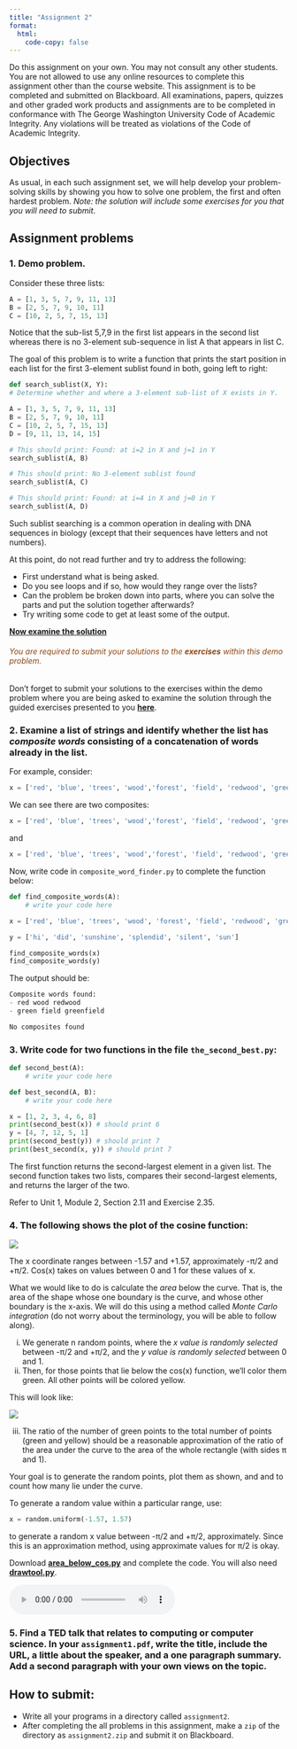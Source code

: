 ```yaml
---
title: "Assignment 2"
format:
  html:
    code-copy: false
---
```


<html>
<head>
    <style>
        body {
            -webkit-user-select: none; /* Safari */
            -moz-user-select: none; /* Firefox */
            -ms-user-select: none; /* IE10+/Edge */
            user-select: none; /* Standard */
        }
    </style>
</head>
<body>

::: {.callout-warning}
Do this assignment on your own. You may not consult any other students. You are not allowed to use any online resources to complete this assignment other than the course website. This assignment is to be completed and submitted on Blackboard. All examinations, papers, quizzes and other graded work products and assignments are to be completed in conformance with The George Washington University Code of Academic Integrity. Any violations will be treated as violations of the Code of Academic Integrity.
:::

## Objectives
As usual, in each such assignment set, we will help develop your problem-solving skills by showing you how to solve one problem, the first and often hardest problem.
<em>Note: the solution will include some exercises for you that you will need to submit</em>.

## Assignment problems

### 1. Demo problem.

Consider these three lists:

```python
A = [1, 3, 5, 7, 9, 11, 13]
B = [2, 5, 7, 9, 10, 11]
C = [10, 2, 5, 7, 15, 13]
```

Notice that the sub-list 5,7,9 in the first list appears in the second list whereas there is no 3-element sub-sequence in list A that appears in list C. 

The goal of this problem is to write a function that prints the start position in each list for the first 3-element sublist found in both, going left to right:

```python
def search_sublist(X, Y):
# Determine whether and where a 3-element sub-list of X exists in Y.

A = [1, 3, 5, 7, 9, 11, 13]
B = [2, 5, 7, 9, 10, 11]
C = [10, 2, 5, 7, 15, 13]
D = [9, 11, 13, 14, 15]

# This should print: Found: at i=2 in X and j=1 in Y
search_sublist(A, B)

# This should print: No 3-element sublist found
search_sublist(A, C)

# This should print: Found: at i=4 in X and j=0 in Y
search_sublist(A, D)
```

Such sublist searching is a common operation in dealing with DNA sequences in biology (except that their sequences have letters and not numbers). 


At this point, do not read further and try to address the following:

- First understand what is being asked.
- Do you see loops and if so, how would they range over the lists?
- Can the problem be broken down into parts, where you can solve the parts and put the solution together afterwards?
- Try writing some code to get at least some of the output.

[**Now examine the solution**](./assignment2-solution.qmd)

::: {.callout-caution collapse="false"}
###### <span style="color:#8B4513;"> You are required to submit your solutions to the **exercises** within this demo problem.</span>
Don't forget to submit your solutions to the exercises within the demo problem where you are being asked to examine the solution through the guided exercises presented to you [**here**](./assignment2-solution.qmd).
:::

### 2. Examine a list of strings and identify whether the list has *composite words* consisting of a concatenation of words already in the list.  

For example, consider:

```python
x = ['red', 'blue', 'trees', 'wood','forest', 'field', 'redwood', 'greenfield', 'pasture', 'green']
```

We can see there are two composites:

```python
x = ['red', 'blue', 'trees', 'wood','forest', 'field', 'redwood', 'greenfield', 'pasture', 'green']
```

and

```python
x = ['red', 'blue', 'trees', 'wood','forest', 'field', 'redwood', 'greenfield', 'pasture', 'green']
```

Now, write code in `composite_word_finder.py` to complete the function below:

```python
def find_composite_words(A):
    # write your code here

x = ['red', 'blue', 'trees', 'wood', 'forest', 'field', 'redwood', 'greenfield', 'pasture', 'green']

y = ['hi', 'did', 'sunshine', 'splendid', 'silent', 'sun']

find_composite_words(x)
find_composite_words(y)
```

The output should be:

```python
Composite words found:
- red wood redwood
- green field greenfield

No composites found
```

### 3. Write code for two functions in the file `the_second_best.py`:

```python
def second_best(A):
    # write your code here

def best_second(A, B):
    # write your code here

x = [1, 2, 3, 4, 6, 8]
print(second_best(x)) # should print 6
y = [4, 7, 12, 5, 1]
print(second_best(y)) # should print 7
print(best_second(x, y)) # should print 7
```

The first function returns the second-largest element in a given list.  The second function takes two lists, compares their second-largest elements, and returns the larger of the two.

::: {.callout-tip}
Refer to Unit 1, Module 2, Section 2.11 and Exercise 2.35.
:::

### 4. The following shows the plot of the cosine function:

![](../../../media/units/unit1/assignment2/4.1.png)

:::{.callout-note}
The x coordinate ranges between -1.57 and +1.57, approximately -π/2 and +π/2.  Cos(x) takes on values between 0 and 1 for these values of x.
:::

What we would like to do is calculate the *area* below the curve.  That is, the area of the shape whose one boundary is the curve, and whose other boundary is the x-axis.  We will do this using a method called *Monte Carlo integration* (do not worry about the terminology, you will be able to follow along).

i. We generate n random points, where the <em>x value is randomly selected</em> between -π/2 and +π/2, and the <em>y value is randomly selected</em> between 0 and 1.
ii. Then, for those points that lie below the cos(x) function, we'll color them green.  All other points will be colored yellow.

This will look like:

![](../../../media/units/unit1/assignment2/4.2.png)

iii. The ratio of the number of green points to the total number of points (green and yellow) should be a reasonable approximation of the ratio of the area under the curve to the area of the whole rectangle (with sides π and 1).


Your goal is to generate the random points, plot them as shown, and and to count how many lie under the curve.

:::{.callout-tip}
To generate a random value within a particular range, use:

```python
x = random.uniform(-1.57, 1.57)
```

to generate a random x value between -π/2 and +π/2, approximately.  Since this is an approximation method, using approximate values for π/2 is okay.
:::

Download <a href="../../../media/units/unit1/assignment2/area_below_cos.py" download>**area_below_cos.py**</a> and complete the code.  You will also need <a href="../../../media/useful/drawtool.py" download>**drawtool.py**</a>.

![](../../../media/units/unit1/assignment2/u1-a1.mp3)


### 5. Find a TED talk that relates to computing or computer science. In your `assignment1.pdf`, write the title, include the URL, a little about the speaker, and a one paragraph summary. Add a second paragraph with your own views on the topic.



<!-- <table> <tr> <td height=6> &nbsp; </td> </tr> </table><p>
<font color="#8B4513">A1.4 Audio:
<br>
<audio src="media/u1-a1.mp3" controls="controls"></audio>
</font> -->

:::{.callout-warning}
## How to submit:
- Write all your programs in a directory called `assignment2`.
- After completing the all problems in this assignment, make a `zip` of the directory as `assignment2.zip` and submit it on Blackboard.
:::